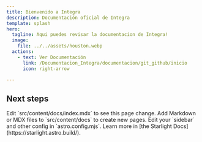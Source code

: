 ```yaml
---
title: Bienvenido a Integra
description: Documentación oficial de Integra
template: splash
hero:
  tagline: Aqui puedes revisar la documentacion de Integra!
  image:
    file: ../../assets/houston.webp
  actions:
    - text: Ver Documentación
      link: /Documentacion_Integra/documentacion/git_github/inicio
      icon: right-arrow

---
```



## Next steps

<CardGrid stagger>
	<Card title="Update content" icon="pencil">
		Edit `src/content/docs/index.mdx` to see this page change.
	</Card>
	<Card title="Add new content" icon="add-document">
		Add Markdown or MDX files to `src/content/docs` to create new pages.
	</Card>
	<Card title="Configure your site" icon="setting">
		Edit your `sidebar` and other config in `astro.config.mjs`.
	</Card>
	<Card title="Read the docs" icon="open-book">
		Learn more in [the Starlight Docs](https://starlight.astro.build/).
	</Card>
</CardGrid>
